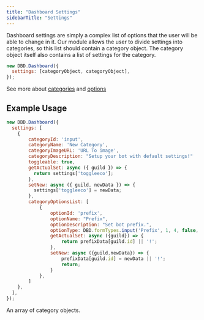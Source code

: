 ```yaml
---
title: "Dashboard Settings"
sidebarTitle: "Settings"
---
```


Dashboard settings are simply a complex list of options that the user will be able to change in it. Our module allows the user to divide settings into categories, so this list should contain a category object. The category object itself also contains a list of settings for the category.

```javascript
new DBD.Dashboard({
  settings: [categoryObject, categoryObject],
});
```

See more about [categories](/essentials/categories) and [options](/essentials/options)

## Example Usage

```javascript
new DBD.Dashboard({
  settings: [
    {
        categoryId: 'input',
        categoryName: 'New Category',
        categoryImageURL: 'URL To image',
        categoryDescription: "Setup your bot with default settings!"
        toggleable: true,
        getActualSet: async ({ guild }) => {
          return settings['toggleeco'];
        },
        setNew: async ({ guild, newData }) => {
          settings['toggleeco'] = newData;
        },
        categoryOptionsList: [
            {
                optionId: 'prefix',
                optionName: "Prefix",
                optionDescription: "Set bot prefix.",
                optionType: DBD.formTypes.input('Prefix', 1, 4, false, false),
                getActualSet: async ({guild}) => {
                    return prefixData[guild.id] || '!';
                },
                setNew: async ({guild,newData}) => {
                    prefixData[guild.id] = newData || '!';
                    return;
                }
            },
        ]
    },
  ],
});
```

<ParamField path="settings" type="categoryObject[]" required>
  An array of category objects.
</ParamField>
